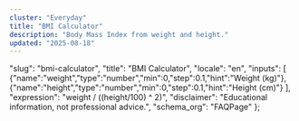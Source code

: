 ```yaml
---
cluster: "Everyday"
title: "BMI Calculator"
description: "Body Mass Index from weight and height."
updated: "2025-08-18"
---
```



  "slug": "bmi-calculator",
  "title": "BMI Calculator",
  "locale": "en",
  "inputs": [
    {"name":"weight","type":"number","min":0,"step":0.1,"hint":"Weight (kg)"},
    {"name":"height","type":"number","min":0,"step":0.1,"hint":"Height (cm)"}
  ],
  "expression": "weight / ((height/100) ^ 2)",
  "disclaimer": "Educational information, not professional advice.",
  "schema_org": "FAQPage"
};

<BaseLayout title={schema.title} description={schema.description}>
  <Calculator schema={schema} />
</BaseLayout>
